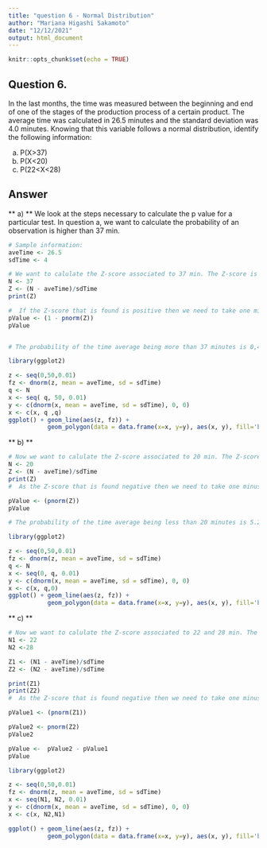 ```yaml
---
title: "question 6 - Normal Distribution"
author: "Mariana Higashi Sakamoto"
date: "12/12/2021"
output: html_document
---
```


```r
knitr::opts_chunk$set(echo = TRUE)
```
## Question 6. 
In the last months, the time was measured between the beginning and end of one of 
the stages of the production process of a certain product. The average time was 
calculated in 26.5 minutes and the standard deviation was 4.0 minutes. Knowing that 
this variable follows a normal distribution, identify the following information:

  a) P(X>37)
  b) P(X<20)
  c) P(22<X<28)
  
## Answer

** a) **
We look at the steps necessary to calculate the p value for a particular test. In question a, we want to calculate the probability of an observation is higher than 37 min.
```r
# Sample information:
aveTime <- 26.5
sdTime <- 4

# We want to calulate the Z-score associated to 37 min. The Z-score is found by assuming that the null hypothesis is true, subtracting the assumed mean, and dividing by the theoretical standard deviation.
N <- 37
Z <- (N - aveTime)/sdTime
print(Z)

#  If the Z-score that is found is positive then we need to take one minus the associated probability. Also, for a two sided test we need to multiply the result by two. Not the case here. 
pValue <- (1 - pnorm(Z))
pValue


# The probability of the time average being more than 37 minutes is 0,43%
```

```r
library(ggplot2)

z <- seq(0,50,0.01)
fz <- dnorm(z, mean = aveTime, sd = sdTime)
q <- N
x <- seq( q, 50, 0.01)
y <- c(dnorm(x, mean = aveTime, sd = sdTime), 0, 0)
x <- c(x, q ,q)
ggplot() + geom_line(aes(z, fz)) +
           geom_polygon(data = data.frame(x=x, y=y), aes(x, y), fill='blue')
```


** b) **
```r
# Now we want to calulate the Z-score associated to 20 min. The Z-score is found by assuming that the null hypothesis is true, subtracting the assumed mean, and dividing by the theoretical standard deviation.
N <- 20
Z <- (N - aveTime)/sdTime
print(Z)
#  As the Z-score that is found negative then we need to take one minus the associated probability.

pValue <- (pnorm(Z))
pValue

# The probability of the time average being less than 20 minutes is 5.21%
```

```r
library(ggplot2)

z <- seq(0,50,0.01)
fz <- dnorm(z, mean = aveTime, sd = sdTime)
q <- N
x <- seq(0, q, 0.01)
y <- c(dnorm(x, mean = aveTime, sd = sdTime), 0, 0)
x <- c(x, q,0)
ggplot() + geom_line(aes(z, fz)) +
           geom_polygon(data = data.frame(x=x, y=y), aes(x, y), fill='blue')
```

** c) **
```r
# Now we want to calulate the Z-score associated to 22 and 28 min. The Z-score is found by assuming that the null hypothesis is true, subtracting the assumed mean, and dividing by the theoretical standard deviation.
N1 <- 22
N2 <-28

Z1 <- (N1 - aveTime)/sdTime
Z2 <- (N2 - aveTime)/sdTime

print(Z1)
print(Z2)
#  As the Z-score that is found negative then we need to take one minus the associated probability.

pValue1 <- (pnorm(Z1))

pValue2 <- pnorm(Z2)
pValue2

pValue <-  pValue2 - pValue1
pValue

```

```r
library(ggplot2)

z <- seq(0,50,0.01)
fz <- dnorm(z, mean = aveTime, sd = sdTime)
x <- seq(N1, N2, 0.01)
y <- c(dnorm(x, mean = aveTime, sd = sdTime), 0, 0)
x <- c(x, N2,N1)

ggplot() + geom_line(aes(z, fz)) +
           geom_polygon(data = data.frame(x=x, y=y), aes(x, y), fill='blue')
```